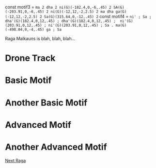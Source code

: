 
const motif3 = `ma 2 dha 2 ni(G)(-182.4,0,-6,.45) 2 SA(G)(-203.91,0,-6,.45) 2
ni(G)(-12,12,-2,2.5) 2 ma dha ga(G)(-12,12,-2,2.5) 2 Sa(G)(315.64,0,-12,.45) 2`
const motif4 = `ni' ; Sa ; dha'(G)(182.4,0,12,.45) ; dha'(G)(182.4,0,12,.45) ; 
ni'(G)(203.91,0,12,.45) ; ni'(G)(203.91,0,12,.45) ; Sa .
ma(G)(-498.04,0,-4,.45) ga ; Sa`

Raga Malkauns is blah, blah, blah...

# Drone Track

<DronePlayer title='Drone for Raga Malkauns' settings={malkaunsDrone} />

# Basic Motif

<MotifPlayer motif='Sa ga ma dha ni SA 2' scale={malkaunsScale} drone={malkaunsDrone} />

# Another Basic Motif

<MotifPlayer motif='SA ni dha ma ga Sa 2' scale={malkaunsScale} drone={malkaunsDrone} />

# Advanced Motif

<MotifPlayer motif={motif3} scale={malkaunsScale} drone={malkaunsDrone} />

# Another Advanced Motif

<MotifPlayer motif={motif4} scale={malkaunsScale} drone={malkaunsDrone} />

[Next Raga](/nextraga/)